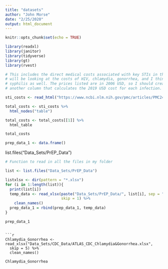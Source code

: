 ```yaml
---
title: "datasets"
author: "John Morse"
date: "2/25/2020"
output: html_document
---
```


```r
knitr::opts_chunk$set(echo = TRUE)
```

```r
library(readxl)
library(janitor)
library(tidyverse)
library(gt)
library(rvest)
```

```r
# This includes the direct medical costs associated with key STIs in the U.S.. I
# will be looking at the costs of HIV, chlamydia, gonorrhea, and I think
# syphilis as well. The prices listed are in 2006 USD, so I should create
# another column that calculates the 2019 USD cost for each infection.

sti_costs <- read_html("https://www.ncbi.nlm.nih.gov/pmc/articles/PMC2426671/")

total_costs <- sti_costs %>% 
  html_nodes("table")

total_costs <- total_costs[[1]] %>% 
  html_table

total_costs
```

```r
prep_data_1 <- data.frame()
```

list.files("Data_Sets/PrEP_Data")
```r
# Function to read in all the files in my folder

list <- list.files("Data_Sets/PrEP_Data")

listxlsx <- dir(pattern = "*.xlsx")
for (i in 1:length(list)){
  print(list[i])
  temp_data <- read_xlsx(paste("Data_Sets/PrEP_Data/", list[i], sep = ""),
                         skip = 1) %>% 
    clean_names()
  prep_data_1 = rbind(prep_data_1, temp_data)
}

prep_data_1

```
```

```r

Chlamydia_Gonorrhea <- read_xlsx("Data_Sets/CDC_Data/ATLAS_CDC_Chlamydia&Gonorrhea.xlsx",
  skip = 5) %>% 
  clean_names()

Chlamydia_Gonorrhea

```

